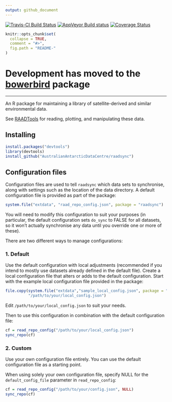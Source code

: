 ```yaml
---
output: github_document
---
```


[![Travis-CI Build Status](https://travis-ci.org/AustralianAntarcticDataCentre/raadsync.svg?branch=master)](https://travis-ci.org/AustralianAntarcticDataCentre/raadsync)
[![AppVeyor Build status](https://ci.appveyor.com/api/projects/status/77r060pgr0a6vd55?svg=true)](https://ci.appveyor.com/project/AustralianAntarcticDataCentre/raadsync)
[![Coverage Status](https://img.shields.io/codecov/c/github/AustralianAntarcticDataCentre/raadsync/master.svg)](https://codecov.io/github/AustralianAntarcticDataCentre/raadsync?branch=master)

<!-- README.md is generated from README.Rmd. Please edit that file -->

```r
knitr::opts_chunk$set(
  collapse = TRUE,
  comment = "#>",
  fig.path = "README-"
)
```

# Development has moved to the [bowerbird](https://github.com/AustralianAntarcticDivision/bowerbird) package

---

An R package for maintaining a library of satellite-derived and similar environmental data.

See [RAADTools](https://github.com/AustralianAntarcticDivision/raadtools) for reading, plotting, and manipulating these data.

## Installing

```r
install.packages("devtools")
library(devtools)
install_github("AustralianAntarcticDataCentre/raadsync")
```

## Configuration files

Configuration files are used to tell `raadsync` which data sets to synchronise, along with settings such as the location of the data directory. A default configuration file is provided as part of the package:

```r
system.file("extdata", "raad_repo_config.json", package = "raadsync")
```

You will need to modify this configuration to suit your purposes (in particular, the default configuration sets `do_sync` to FALSE for all datasets, so it won't actually synchronise any data until you override one or more of these).

There are two different ways to manage configurations:

### 1. Default

Use the default configuration with local adjustments (recommended if you intend to mostly use datasets already defined in the default file). Create a local configuration file that alters or adds to the default configuration. Start with the example local configuration file provided in the package:

```r
file.copy(system.file("extdata","sample_local_config.json", package = "raadsync"),
          "/path/to/your/local_config.json")
```

Edit `/path/to/your/local_config.json` to suit your needs.

Then to use this configuration in combination with the default configuration file:

```r
cf = read_repo_config("/path/to/your/local_config.json")
sync_repo(cf)
```


### 2. Custom

Use your own configuration file entirely. You can use the default configuration file as a starting point.

  When using solely your own configuration file, specify NULL for the `default_config_file` parameter in `read_repo_config`:

```r
cf = read_repo_config("/path/to/your/config.json", NULL)
sync_repo(cf)
```
